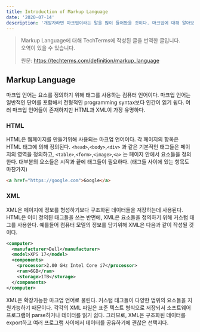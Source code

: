 ```yaml
---
title: Introduction of Markup Language
date: '2020-07-14'
description: '개발자라면 마크업이라는 말을 많이 들어봤을 것이다. 마크업에 대해 알아보자.'
---
```


> Markup Language에 대해 TechTerms에 작성된 글을 번역한 글입니다. <br />오역이 있을 수 있습니다.
>
> 원문: <https://techterms.com/definition/markup_language>

## Markup Language

마크업 언어는 요소를 정의하기 위해 태그를 사용하는 컴퓨터 언어이다.
마크업 언어는 일반적인 단어를 포함해서 전형적인 programming syntax보다
인간이 읽기 쉽다. 여러 마크업 언어들이 존재하지만 HTML과 XML이 가장 유명하다.

### HTML

HTML은 웹페이지를 만들기위해 사용되는 마크업 언어이다. 각 페이지의 항목은
HTML 태그에 의해 정의된다. `<head>`,`<body>`,`<div>` 과 같은 기본적인 태그들은 페이지의 영역을
정의하고, `<table>`,`<form>`,`<image>`,`<a>` 는 페이지 안에서 요소들을 정의한다. 대부분의
요소들은 시작과 끝에 태그들이 필요하다. (태그들 사이에 있는 항목도 마찬가지)

```html
<a href="https://google.com">Google</a>
```

### XML

XML은 페이지에 정보를 형성하기보다 구조화된 데이터들을 저장하는데 사용된다. HTML은 이미 정의된 태그들을
쓰는 반면에, XML은 요소들을 정의하기 위해 커스텀 태그를 사용한다. 예를들어 컴퓨터 모델의 정보를 담기위해
XML은 다음과 같이 작성될 것이다.

```xml
<computer>
  <manufacturer>Dell</manufacturer>
  <model>XPS 17</model>
  <components>
    <processor>2.00 GHz Intel Core i7</processor>
    <ram>6GB</ram>
    <storage>1TB</storage>
  </components>
</computer>
```

XML은 확장가능한 마크업 언어로 불린다. 커스텀 태그들이 다양한 범위의 요소들을 지원가능하기 때문이다.
각각의 XML 파일은 표준 텍스트 형식으로 저장되서 소프트웨어 프로그램이 parse하거나 데이터를 읽기 쉽다.
그러므로, XML은 구조화된 데이터를 export하고 여러 프로그램 사이에서 데이터를 공유하기에 괜찮은 선택지다.
